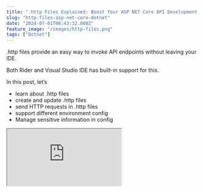 ```yaml
---
title: ".http Files Explained: Boost Your ASP NET Core API Development Workflow"
slug: "http-files-asp-net-core-dotnet"
date: "2024-07-01T06:43:32.000Z"
feature_image: "/images/http-files.png"
tags: ["Dotnet"]
---
```


.http files provide an easy way to invoke API endpoints without leaving your IDE.

Both Rider and Visual Studio IDE has built-in support for this.

In this post, let’s

*   learn about .http files
*   create and update .http files
*   send HTTP requests in .http files
*   support different environment config
*   Manage sensitive information in config

<iframe src="https://www.youtube.com/embed/Q5WGYq9L3FQ?feature=oembed" />

I will use an API built over [AWS DynamoDB](/posts/amazon-dynamodb-dotnet-developer/), and [AWS Lambda to host the API](/posts/asp-net-core-on-aws-lambda/).

However, using .http files is not limited by where and how you decide to host your APIs as we will see in this video.

_Thanks to AWS for sponsoring this post._

What are .http Files?
---------------------

.http files in ASP.NET Core templates are plain text files used to define and test HTTP requests.

These files allow us to write, document, and execute API calls directly from the code editor, streamlining the process of building and testing API Endpoints.

.http Files contain the HTTP method, URL, headers, and request body, serving as both a testing tool and living API documentation.

Create and Update .http Files
-----------------------------

.http files are included by default when creating a new ASP NET Core Web API application using the template.

Alternatively, you can create a new file with the .http extension anywhere within your source code.

Visual Studio also recognizes `.rest` as an alternative file extension for the .http file format.

![.http file in Solution Explorer along with its file contents.](/images/image.png)

.http file in Solution Explorer along with its file contents.

You can name .http files with any name that suits your project needs. In the above screenshot, the file is named `app.http`.

### Requests in .http Files

.http files consist of one or more HTTP requests.

Each request starts with a method and URL, followed by optional headers on separate lines.

Multiple requests are separated by '###'.

Below is a sample .http file with two `GET` requests to an API endpoint with some headers.

```yaml
GET https://localhost:7128/weatherforecast/Brisbane
Accept: application/json
Custom: MyTestHeader
```
    
```bash
###
GET https://localhost:7128/weatherforecast/Brisbane/19-Jun-2024
Accept: application/json
```

Header attributes must be defined immediately after the request line without any blank lines. Each header attribute is specified on its line.

For `POST` request, the body is specified after a blank line, as shown below.

```bash
###
POST https://localhost:7128/weatherforecast/
Accept: application/json
Content-Type: application/json
```
    
    {
        "cityName": "Brisbane",
        "date": "19-Jun-2024",
        "temperatureC": 8,
        "summary": "windy"
    }

### Variables in .http Files

.http files support defining variables using the `@` symbol.

Variables can be referenced in requests by wrapping the variable name in double curly braces - _{{variableName}}._

    @baseUrl =  https://localhost:7128
    
```yaml
GET {{baseUrl}}/weatherforecast/Brisbane
Accept: application/json
Custom: MyTestHeader
```

The code above defines a variable `baseUrl` along with its value, which is then used to build the URL for the HTTP requests.

Send HTTP requests using .http Files
------------------------------------

One of the main advantages of using .http files in your development process is that you can invoke HTTP requests from within your IDE.

From within the IDE, you can use the 'Send request' option to send an HTTP request to the defined URL.

![Send request option in Visual Studio to invoke an HTTP request within the .http file. The response appears in a separate pan right of the editor window.](/images/image-2.png)

Send request option in Visual Studio to invoke an HTTP request within the .http file. The response appears in a separate pan right of the editor window.

The response appears in a separate pane to the right of the editor window.

Support different environments in .http Files
---------------------------------------------

When working with API Endpoints, it's very common to deploy them in different environments, such as development, testing, etc.

.http files provide a way to separate the configuration for each environment in a different file.

Create a file named `http-client.env.json` and move all the relevant configurations that change per environment to that file.

    {
      "dev": {
        "baseUrl": "https://localhost:7128"
      },
      "test": {
        "baseUrl": "https://bla73eawvh6fnqho6g5s6haoha0lihgl.lambda-url.ap-southeast-2.on.aws"
      }
    }

Above, I have `dev` and `test` environments defined in my `http-client.env.json` file.

For each environment, I need to switch between the `baseUrl` property. If you need more variables per environment you can define them under the relevant environment object section in the JSON file above.

You can switch between environments from within the .http file opened in your IDE as shown below.

![Switch between environments defined in http-client.env.json file from within the .http file in Visual Studio.](/images/image-3.png)

Switch between environments defined in http-client.env.json file from within the .http file in Visual Studio.

Based on the environment choice, it will switch the variable values loaded from the specified environment configuration.

This allows us to test against different environments for API Endpoints quickly.

### Manage Sensitive Information in Configuration Files

Both the `app.http` file and `http-client.env.json` are usually checked in as part of the source code to your repository.

This means you shouldn't include any sensitive values, such as passwords, API keys, etc., in this file.

.http files support [ASP NET Core User Secrets](https://learn.microsoft.com/en-us/aspnet/core/test/http-files?view=aspnetcore-8.0#aspnet-core-user-secrets), [Azure Key Vault](https://learn.microsoft.com/en-us/aspnet/core/test/http-files?view=aspnetcore-8.0#azure-key-vault) and [DPAPI encryption](https://learn.microsoft.com/en-us/aspnet/core/test/http-files?view=aspnetcore-8.0#dpapi-encryption) for these scenarios.

<iframe src="https://www.youtube.com/embed/PkLLP2tcd28?feature=oembed" />

To get values defined in ASP NET Core User Secrets, you can define a variable that has a `provider` and `secretName` properties.

Set the `provider` value to `AspnetUserSecrets` and set `secretName` to the name of the desired user secret.

The below configuration in the `http-client.env.json` file defines an ApiToken variable whose value is bound from the User Secrets configuration with the same `secretName` (ApiToken)

    {
      "dev": {
        "baseUrl": "https://localhost:7128"
      },
      "test": {
        "baseUrl": "https://bla73eawvh6fnqho6g5s6haoha0lihgl.lambda-url.ap-southeast-2.on.aws",
        "ApiToken": {
          "provider": "AspnetUserSecrets",
          "secretName":  "ApiToken"
        }
      }
    }

When a request is sent, the value is automatically bound from User Secrets and used.

Since User Secrets live in the developer machine, these are not part of the source code that needs to be checked into the repository.

Sample API Endpoint Application
-------------------------------

You can find the full source code for the sample API endpoint application and the .http file [here.](https://github.com/rahulpnath/youtube-samples/tree/main/http-files-test)

The CRUD API uses DynamoDB as its storage and performs updates to an existing DynamoDB table in my AWS Account.

If you are new to DynamoDB check out my blog post below to get started.

[

Amazon DynamoDB For The .NET Developer

This blog post is a collection of other posts that covers various aspects of Amazon DynamoDB and other services you can integrate with when building serverless applications.

![](/images/logo-512x512.png)Rahul NathRahul Pulikkot Nath

![](/images/Amazon-DynamoDB.png)

](/posts/amazon-dynamodb-dotnet-developer/)

For the API endpoint's test environment, I am hosting the API on AWS Lambda, as explained in this blog post and accompanying video.

[

How To Build and Host ASP NET Core Applications on AWS Lambda Functions

This article is sponsored by AWS and is part of my AWS Series. AWS Lambda is a compute service that lets you run code without provisioning or managing servers. You can build application APIs on Lambda Function with API Gateways (REST or HTTP API) or Function URL’s. But what

![](/images/logo-512x512.png)Rahul NathRahul Pulikkot Nath

![](/images/AWS-Lambda-Function-URLs-Auth.png)

](/posts/asp-net-core-on-aws-lambda/)

    var builder = WebApplication.CreateBuilder(args);
    
```csharp
builder.Services.AddAWSLambdaHosting(LambdaEventSource.HttpApi);
builder.Services.AddSingleton<IDynamoDBContext>(new DynamoDBContext(new AmazonDynamoDBClient()));
```
    
    var app = builder.Build();
    
    app.UseHttpsRedirection();
    
    app.MapGet(
        "/weatherforecast/{cityName}",
        (string cityName, IDynamoDBContext dynamoDBContext) =>
        {
            return dynamoDBContext.QueryAsync<WeatherForecast>(cityName).GetRemainingAsync();
        });
    
    app.MapGet(
        "/weatherforecast/{cityName}/{date}",
        (string cityName, string date, IDynamoDBContext dynamoDBContext) =>
        {
            return dynamoDBContext.LoadAsync<WeatherForecast>(cityName, date);
        });
    
    app.MapPost(
        "/weatherforecast/",
        ([FromBody] WeatherForecast weatherForecast, IDynamoDBContext dynamoDBContext) =>
        {
            return dynamoDBContext.SaveAsync(weatherForecast);
        });
    
    app.MapDelete(
        "/weatherforecast/{cityName}/{date}",
        (string cityName, string date, IDynamoDBContext dynamoDBContext) =>
        {
            return dynamoDBContext.DeleteAsync<WeatherForecast>(cityName, date);
        });
    
    app.Run();